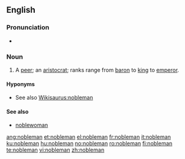 ==English==

===Pronunciation===
*{{audio|en-us-nobleman.ogg|Audio (US)}}


===Noun===
{{en-noun|noblemen}}

# A [[peer]]; an [[aristocrat]]; ranks range from [[baron]] to [[king]] to [[emperor]].

====Hyponyms====
* See also [[Wikisaurus:nobleman]]

====See also====
* [[noblewoman]]

[[ang:nobleman]]
[[et:nobleman]]
[[el:nobleman]]
[[fr:nobleman]]
[[it:nobleman]]
[[ku:nobleman]]
[[hu:nobleman]]
[[no:nobleman]]
[[ro:nobleman]]
[[fi:nobleman]]
[[te:nobleman]]
[[vi:nobleman]]
[[zh:nobleman]]